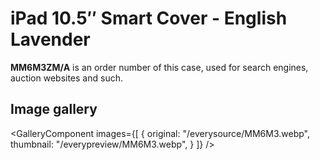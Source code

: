 
# iPad 10.5″ Smart Cover - English Lavender

<Callout type='info' emoji='👉🏻'>**MM6M3ZM/A** is an order number of this case, used for search engines, auction websites and such.</Callout>

## Image gallery

<GalleryComponent
    images={[
      {
        original: "/everysource/MM6M3.webp",
        thumbnail: "/everypreview/MM6M3.webp",
      }
    ]}
  />
